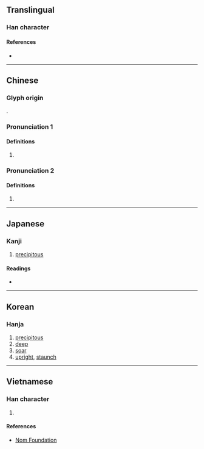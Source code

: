 {{character info/new}}
==Translingual==

===Han character===
{{Han char|rn=46|rad=山|as=12|sn=15|four=29759|canj=UFDQ|ids=⿰山粦}}

====References====
* {{Han ref|kx=0319.450|dkj=08477|dj=0620.040|hdz=10799.090|uh=5D99|ud=23961|bh=E562|bd=58722}}

----

==Chinese==
{{zh-forms}}

===Glyph origin===
{{Han etym}}
{{Han compound|山|t1=mountain|粦|c1=s|c2=p|ls=psc}}.

===Pronunciation 1===
{{zh-pron
|m=lín
|c=leon4
|mc=1
|oc=1
|ma=
|cat=a
}}

====Definitions====
{{zh-hanzi}}

# {{zh-only|嶙峋}}
===Pronunciation 2===
{{zh-pron
|m=lǐn
|mc=2
|oc=2
|ma=
|cat=a
}}

====Definitions====
{{zh-hanzi}}

# {{zh-only|嶾嶙}}

----

==Japanese==

===Kanji===
{{ja-kanji|grade=|rs=山12}}

# [[precipitous]]

====Readings====
* {{ja-readings|on=[[りん]] (rin)|kun=}}

----

==Korean==

===Hanja===
{{ko-hanja|hangeul=린|rv=rin|mr=rin}}

# [[precipitous]]
# [[deep]]
# [[soar]]
# [[upright]], [[staunch]]

----

==Vietnamese==

===Han character===
{{vi-readings|rs=山12|hanviet=lân}}

# {{defn|lang=vi|sort=山12}}

====References====
* [http://nomfoundation.org/common/nom_details.php?codepoint=5d99 Nom Foundation]